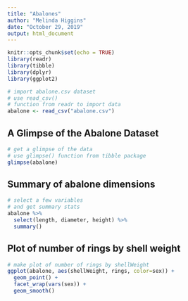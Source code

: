 ```yaml
---
title: "Abalones"
author: "Melinda Higgins"
date: "October 29, 2019"
output: html_document
---
```


```r
knitr::opts_chunk$set(echo = TRUE)
library(readr)
library(tibble)
library(dplyr)
library(ggplot2)

# import abalone.csv dataset
# use read_csv()
# function from readr to import data
abalone <- read_csv("abalone.csv")
```

## A Glimpse of the Abalone Dataset

```r
# get a glimpse of the data
# use glimpse() function from tibble package
glimpse(abalone)
```

## Summary of abalone dimensions

```r
# select a few variables
# and get summary stats
abalone %>% 
  select(length, diameter, height) %>% 
  summary()
```

## Plot of number of rings by shell weight

```r
# make plot of number of rings by shellWeight
ggplot(abalone, aes(shellWeight, rings, color=sex)) +
  geom_point() +
  facet_wrap(vars(sex)) +
  geom_smooth()
```

